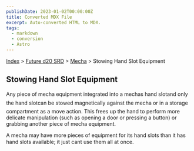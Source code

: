 ```yaml
---
publishDate: 2023-01-02T00:00:00Z
title: Converted MDX File
excerpt: Auto-converted HTML to MDX.
tags:
  - markdown
  - conversion
  - Astro
---
```


[Index](-index) > [Future d20 SRD](future-d20-srd-index) > [Mecha](future-d20-srd-mecha-index) > Stowing Hand Slot Equipment

## Stowing Hand Slot Equipment

Any piece of mecha equipment integrated into a mechas hand slotand only the hand slotcan be stowed magnetically against the mecha or in a storage compartment as a move action. This frees up the hand to perform more delicate manipulation (such as opening a door or pressing a button) or grabbing another piece of mecha equipment.

A mecha may have more pieces of equipment for its hand slots than it has hand slots available; it just cant use them all at once.
